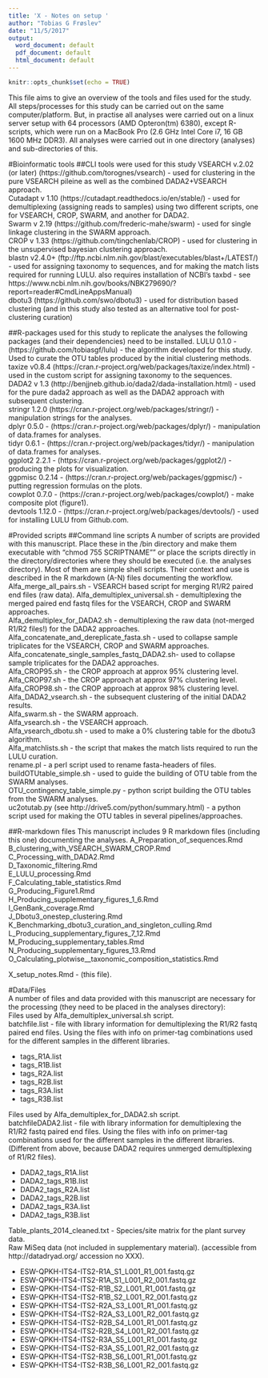 ```yaml
---
title: 'X - Notes on setup '
author: "Tobias G Frøslev"
date: "11/5/2017"
output:
  word_document: default
  pdf_document: default
  html_document: default
---
```


```r
knitr::opts_chunk$set(echo = TRUE)
```

This file aims to give an overview of the tools and files used for the study.    
All steps/processes for this study can be carried out on the same computer/platform. But, in practise all analyses were carried out on a linux server setup with 64 processors (AMD Opteron(tm) 6380), except R-scripts, which were run on a MacBook Pro (2.6 GHz Intel Core i7, 16 GB 1600 MHz DDR3). 
All analyses were carried out in one directory (analyses) and sub-directories of this.

#Bioinformatic tools
##CLI tools were used for this study
VSEARCH v.2.02 (or later) (https://github.com/torognes/vsearch) - used for clustering in the pure VSEARCH pileine as well as the combined DADA2+VSEARCH approach.  
Cutadapt v 1.10 (https://cutadapt.readthedocs.io/en/stable/)  - used for demultiplexing (assigning reads to samples) using two different scripts, one for VSEARCH, CROP, SWARM, and another for DADA2.  
Swarm v 2.19 (https://github.com/frederic-mahe/swarm)  - used for single linkage clustering in the SWARM approach.  
CROP v 1.33 (https://github.com/tingchenlab/CROP)  - used for clustering in the unsupervised bayesian clustering approach.  
blastn v2.4.0+ (ftp://ftp.ncbi.nlm.nih.gov/blast/executables/blast+/LATEST/) - used for assigning taxonomy to sequences, and for making the match lists required for running LULU.  also requires installation of NCBI's taxbd - see https://www.ncbi.nlm.nih.gov/books/NBK279690/?report=reader#CmdLineAppsManual)  
dbotu3 (https://github.com/swo/dbotu3) - used for distribution based clustering (and in this study also tested as an alternative tool for post-clustering curation)

##R-packages used for this study
to replicate the analyses the following packages (and their dependencies) need to be installed.
LULU 0.1.0 - (https://github.com/tobiasgf/lulu) - the algorithm developed for this study. Used to curate the OTU tables produced by the initial clustering methods.  
taxize v0.8.4 (https://cran.r-project.org/web/packages/taxize/index.html) - used in the custom script for assigning taxonomy to the sequences.  
DADA2 v 1.3 (http://benjjneb.github.io/dada2/dada-installation.html) - used for the pure dada2 approach as well as the DADA2 approach with subsequent clustering.  
stringr 1.2.0 (https://cran.r-project.org/web/packages/stringr/) -  manipulation strings for the analyses.  
dplyr 0.5.0 - (https://cran.r-project.org/web/packages/dplyr/) -  manipulation of data.frames for analyses.  
tidyr 0.6.1 - (https://cran.r-project.org/web/packages/tidyr/) -  manipulation of data.frames for analyses.  
ggplot2 2.2.1 - (https://cran.r-project.org/web/packages/ggplot2/) -  producing the plots for visualization.  
ggpmisc 0.2.14 - (https://cran.r-project.org/web/packages/ggpmisc/) -  putting regression formulas on the plots.  
cowplot 0.7.0 - (https://cran.r-project.org/web/packages/cowplot/) - make composite plot (figure1).  
devtools 1.12.0 - (https://cran.r-project.org/web/packages/devtools/) - used for installing LULU from Github.com.  


#Provided scripts
##Command line scripts
A number of scripts are provided with this manuscript. Place these in the /bin directory and make them executable with "chmod 755 SCRIPTNAME"" or place the scripts directly in the directory/directories where they should be executed (i.e. the analyses directory). Most of them are simple shell scripts. Their context and use is described in the R markdown (A-N) files documenting the workflow.       
Alfa_merge_all_pairs.sh - VSEARCH based script for merging R1/R2 paired end files (raw data).
Alfa_demultiplex_universal.sh - demultiplexing the merged paired end fastq files for the VSEARCH, CROP and SWARM approaches.  
Alfa_demultiplex_for_DADA2.sh -  demultiplexing the raw data (not-merged R1/R2 files!) for the DADA2 approaches.
Alfa_concatenate_and_dereplicate_fasta.sh - used to collapse sample triplicates for the VSEARCH, CROP and SWARM approaches.  
Alfa_concatenate_single_samples_fastq_DADA2.sh- used to collapse sample triplicates for the DADA2 approaches.  
Alfa_CROP95.sh - the CROP approach at approx 95% clustering level.  
Alfa_CROP97.sh - the CROP approach at approx 97% clustering level.  
Alfa_CROP98.sh - the CROP approach at approx 98% clustering level.  
Alfa_DADA2_vsearch.sh - the subsequent clustering of the initial DADA2 results.  
Alfa_swarm.sh - the SWARM approach.  
Alfa_vsearch.sh  - the VSEARCH approach.  
Alfa_vsearch_dbotu.sh - used to make a 0% clustering table for the dbotu3 algorithm.  
Alfa_matchlists.sh - the script that makes the match lists required to run the LULU curation.  
rename.pl  - a perl script used to rename fasta-headers of files.  
buildOTUtable_simple.sh - used to guide the building of OTU table from the SWARM analyses.  
OTU_contingency_table_simple.py - python script building the OTU tables from the SWARM analyses.  
uc2otutab.py  (see http://drive5.com/python/summary.html) - a python script used for making the OTU tables in several pipelines/approaches.  

##R-markdown files
This manuscript includes 9 R markdown files (including this one) documenting the analyses.
A_Preparation_of_sequences.Rmd  
B_clustering_with_VSEARCH_SWARM_CROP.Rmd  
C_Processing_with_DADA2.Rmd  
D_Taxonomic_filtering.Rmd  
E_LULU_processing.Rmd  
F_Calculating_table_statistics.Rmd    
G_Producing_Figure1.Rmd  
H_Producing_supplementary_figures_1_6.Rmd  
I_GenBank_coverage.Rmd  
J_Dbotu3_onestep_clustering.Rmd  
K_Benchmarking_dbotu3_curation_and_singleton_culling.Rmd  
L_Producing_supplementary_figures_7_12.Rmd  
M_Producing_supplementary_tables.Rmd  
N_Producing_supplementary_figures_13.Rmd  
O_Calculating_plotwise__taxonomic_composition_statistics.Rmd  
  
X_setup_notes.Rmd - (this file).  
    
#Data/Files  
A number of files and data provided with this manuscript are necessary for the processing (they need to be placed in the analyses directory):  
Files used by Alfa_demultiplex_universal.sh script.  
batchfile.list  - file with library information for demultiplexing the R1/R2 fastq paired end files. Using the files with info on primer-tag combinations used for the different samples in the different libraries.  

* tags_R1A.list
* tags_R1B.list
* tags_R2A.list
* tags_R2B.list
* tags_R3A.list
* tags_R3B.list

Files used by Alfa_demultiplex_for_DADA2.sh script.  
batchfileDADA2.list  - file with library information for demultiplexing the R1/R2 fastq paired end files. Using the files with info on primer-tag combinations used for the different samples in the different libraries. (Different from above, because DADA2 requires unmerged demultiplexing of R1/R2 files).  

* DADA2_tags_R1A.list
* DADA2_tags_R1B.list
* DADA2_tags_R2A.list
* DADA2_tags_R2B.list
* DADA2_tags_R3A.list
* DADA2_tags_R3B.list

Table_plants_2014_cleaned.txt - Species/site matrix for the plant survey data.  
Raw MiSeq data (not included in supplementary material). (accessible from http://datadryad.org/ accession no XXX).  

* ESW-QPKH-ITS4-ITS2-R1A_S1_L001_R1_001.fastq.gz
* ESW-QPKH-ITS4-ITS2-R1A_S1_L001_R2_001.fastq.gz
* ESW-QPKH-ITS4-ITS2-R1B_S2_L001_R1_001.fastq.gz
* ESW-QPKH-ITS4-ITS2-R1B_S2_L001_R2_001.fastq.gz
* ESW-QPKH-ITS4-ITS2-R2A_S3_L001_R1_001.fastq.gz
* ESW-QPKH-ITS4-ITS2-R2A_S3_L001_R2_001.fastq.gz
* ESW-QPKH-ITS4-ITS2-R2B_S4_L001_R1_001.fastq.gz
* ESW-QPKH-ITS4-ITS2-R2B_S4_L001_R2_001.fastq.gz
* ESW-QPKH-ITS4-ITS2-R3A_S5_L001_R1_001.fastq.gz
* ESW-QPKH-ITS4-ITS2-R3A_S5_L001_R2_001.fastq.gz
* ESW-QPKH-ITS4-ITS2-R3B_S6_L001_R1_001.fastq.gz
* ESW-QPKH-ITS4-ITS2-R3B_S6_L001_R2_001.fastq.gz
